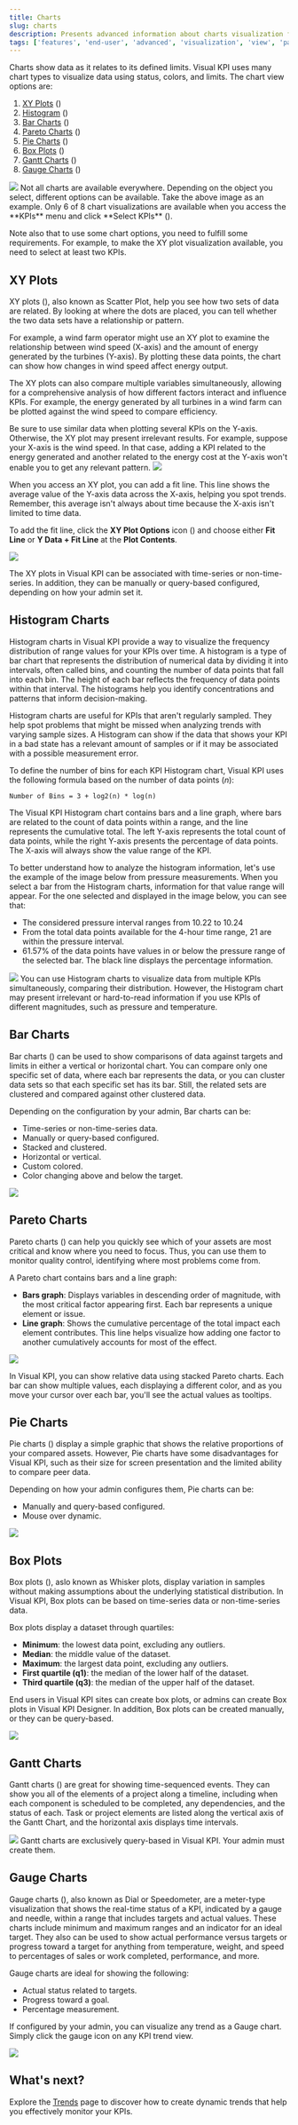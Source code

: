 ```yaml
---
title: Charts
slug: charts
description: Presents advanced information about charts visualization features of Visual KPIs software for an end user.
tags: ['features', 'end-user', 'advanced', 'visualization', 'view', 'pareto', 'pie', 'gantt', 'bar', 'chart', histogram,]
---
```



<head>
  <title>Charts</title>
  <meta name="keywords" content="features, end user, advanced, visualization, view, pareto, pie chart, gantt, bar chart, histogram, XY plot, box plot, gauge cahrt, kpi image overlay view, chart types, visualize data, data visualization, chart view"/>
</head>

Charts show data as it relates to its defined limits. Visual KPI uses many chart types to visualize data using status, colors, and limits. The chart view options are:

1. [XY Plots](/end-user/features/visualizations/charts#xy-plots) (<SvgFont icon="133"/>)
2. [Histogram](/end-user/features/visualizations/charts#histogram-charts) (<SvgFont icon="292"/>)
3. [Bar Charts](/end-user/features/visualizations/charts#bar-charts) (<SvgFont icon="142"/>)
4. [Pareto Charts](/end-user/features/visualizations/charts#pareto-charts) (<SvgFont icon="132"/>)
5. [Pie Charts](/end-user/features/visualizations/charts#pie-charts) (<SvgFont icon="124"/>)
6. [Box Plots](/end-user/features/visualizations/charts#box-plots) (<SvgFont icon="23"/>)
7. [Gantt Charts](/end-user/features/visualizations/charts#gantt-charts) (<SvgFont icon="122"/>)
8. [Gauge Charts](/end-user/features/visualizations/charts#gauge-charts) (<SvgFont icon="11"/>)

<Image src="media/end-user/features/visualizations/charts/charts.png"/>

<Callout type="info" title="Charts Availability">
Not all charts are available everywhere. Depending on the object you select, different options can be available. Take the above image as an example. Only 6 of 8 chart visualizations are available when you access the **KPIs** menu and click **Select KPIs** (<SvgFont icon="153"/>).

Note also that to use some chart options, you need to fulfill some requirements. For example, to make the XY plot visualization available, you need to select at least two KPIs.
</Callout>

## XY Plots

XY plots (<SvgFont icon="133"/>), also known as Scatter Plot, help you see how two sets of data are related. By looking at where the dots are placed, you can tell whether the two data sets have a relationship or pattern.

For example, a wind farm operator might use an XY plot to examine the relationship between wind speed (X-axis) and the amount of energy generated by the turbines (Y-axis). By plotting these data points, the chart can show how changes in wind speed affect energy output.

The XY plots can also compare multiple variables simultaneously, allowing for a comprehensive analysis of how different factors interact and influence KPIs. For example, the energy generated by all turbines in a wind farm can be plotted against the wind speed to compare efficiency.

<Callout type="warning" title="Compare Similar Data">
Be sure to use similar data when plotting several KPIs on the Y-axis. Otherwise, the XY plot may present irrelevant results. For example, suppose your X-axis is the wind speed. In that case, adding a KPI related to the energy generated and another related to the energy cost at the Y-axis won't enable you to get any relevant pattern.
</Callout>

<Image src="media/end-user/features/visualizations/charts/scatter-chart.png"/>

When you access an XY plot, you can add a fit line. This line shows the average value of the Y-axis data across the X-axis, helping you spot trends. Remember, this average isn't always about time because the X-axis isn't limited to time data.

To add the fit line, click the **XY Plot Options** icon (<SvgFont icon="188 "/>) and choose either **Fit Line** or **Y Data + Fit Line** at the **Plot Contents**.

<Image src="media/end-user/features/visualizations/charts/xy-plot-fit-line.gif"/>

The XY plots in Visual KPI can be associated with time-series or non-time-series. In addition, they can be manually or query-based configured, depending on how your admin set it.

## Histogram Charts

Histogram charts in Visual KPI provide a way to visualize the frequency distribution of range values for your KPIs over time. A histogram is a type of bar chart that represents the distribution of numerical data by dividing it into intervals, often called bins, and counting the number of data points that fall into each bin. The height of each bar reflects the frequency of data points within that interval. The histograms help you identify concentrations and patterns that inform decision-making.

<Callout type="info" title="Histogram Charts for KPIs">
Histogram charts are useful for KPIs that aren't regularly sampled. They help spot problems that might be missed when analyzing trends with varying sample sizes. A Histogram can show if the data that shows your KPI in a bad state has a relevant amount of samples or if it may be associated with a possible measurement error.
</Callout>

To define the number of bins for each KPI Histogram chart, Visual KPI uses the following formula based on the number of data points (*n*):

```
Number of Bins = 3 + log2(n) * log(n)
```

The Visual KPI Histogram chart contains bars and a line graph, where bars are related to the count of data points within a range, and the line represents the cumulative total. The left Y-axis represents the total count of data points, while the right Y-axis presents the percentage of data points. The X-axis will always show the value range of the KPI.

To better understand how to analyze the histogram information, let's use the example of the image below from pressure measurements. When you select a bar from the Histogram charts, information for that value range will appear. For the one selected and displayed in the image below, you can see that:

- The considered pressure interval ranges from 10.22 to 10.24
- From the total data points available for the 4-hour time range, 21 are within the pressure interval.
- 61.57% of the data points have values in or below the pressure range of the selected bar. The black line displays the percentage information.

<Image src="media/end-user/features/visualizations/charts/histogram.png"/>

<Callout type="warning" title="Compare KPIs with Histogram">
You can use Histogram charts to visualize data from multiple KPIs simultaneously, comparing their distribution. However, the Histogram chart may present irrelevant or hard-to-read information if you use KPIs of different magnitudes, such as pressure and temperature.
</Callout>

## Bar Charts

Bar charts (<SvgFont icon="142"/>) can be used to show comparisons of data against targets and limits in either a vertical or horizontal chart. You can compare only one specific set of data, where each bar represents the data, or you can cluster data sets so that each specific set has its bar. Still, the related sets are clustered and compared against other clustered data.

Depending on the configuration by your admin, Bar charts can be:

- Time-series or non-time-series data.
- Manually or query-based configured.
- Stacked and clustered.
- Horizontal or vertical.
- Custom colored.
- Color changing above and below the target.

<Image src="media/end-user/features/visualizations/charts/barchart.png"/>

## Pareto Charts

Pareto charts (<SvgFont icon="132"/>) can help you quickly see which of your assets are most critical and know where you need to focus. Thus, you can use them to monitor quality control, identifying where most problems come from. 

A Pareto chart contains bars and a line graph:

- **Bars graph**: Displays variables in descending order of magnitude, with the most critical factor appearing first. Each bar represents a unique element or issue.
- **Line graph**: Shows the cumulative percentage of the total impact each element contributes. This line helps visualize how adding one factor to another cumulatively accounts for most of the effect.

<Image src="media/end-user/features/visualizations/charts/pareto.png"/>

In Visual KPI, you can show relative data using stacked Pareto charts. Each bar can show multiple values, each displaying a different color, and as you move your cursor over each bar, you'll see the actual values as tooltips.

## Pie Charts

Pie charts (<SvgFont icon="124"/>) display a simple graphic that shows the relative proportions of your compared assets. However, Pie charts have some disadvantages for Visual KPI, such as their size for screen presentation and the limited ability to compare peer data.

Depending on how your admin configures them, Pie charts can be:

- Manually and query-based configured.
- Mouse over dynamic.

<Image src="media/end-user/features/visualizations/charts/piechart.png"/>

## Box Plots

Box plots (<SvgFont icon="23"/>), aslo known as Whisker plots, display variation in samples without making assumptions about the underlying statistical distribution. In Visual KPI, Box plots can be based on time-series data or non-time-series data.

Box plots display a dataset through quartiles:

- **Minimum**: the lowest data point, excluding any outliers.
- **Median**: the middle value of the dataset.
- **Maximum**: the largest data point, excluding any outliers.
- **First quartile (q1)**: the median of the lower half of the dataset.
- **Third quartile (q3)**: the median of the upper half of the dataset.

End users in Visual KPI sites can create box plots, or admins can create Box plots in Visual KPI Designer. In addition, Box plots can be created manually, or they can be query-based.

<Image src="media/end-user/features/visualizations/charts/boxplot.png"/>

## Gantt Charts

Gantt charts (<SvgFont icon="122"/>) are great for showing time-sequenced events. They can show you all of the elements of a project along a timeline, including when each component is scheduled to be completed, any dependencies, and the status of each. Task or project elements are listed along the vertical axis of the Gantt Chart, and the horizontal axis displays time intervals.

<Image src="media/end-user/features/visualizations/charts/gantt.png"/>

<Callout type="info" title="Gantt Charts">
Gantt charts are exclusively query-based in Visual KPI. Your admin must create them.
</Callout>

## Gauge Charts

Gauge charts (<SvgFont icon="11"/>), also known as Dial or Speedometer, are a meter-type visualization that shows the real-time status of a KPI, indicated by a gauge and needle, within a range that includes targets and actual values. These charts include minimum and maximum ranges and an indicator for an ideal target. They also can be used to show actual performance versus targets or progress toward a target for anything from temperature, weight, and speed to percentages of sales or work completed, performance, and more.

Gauge charts are ideal for showing the following:

- Actual status related to targets.
- Progress toward a goal.
- Percentage measurement.

If configured by your admin, you can visualize any trend as a Gauge chart. Simply click the gauge icon on any KPI trend view.

<Image src="media/end-user/features/visualizations/charts/gauge.png"/>

## What's next?

Explore the [Trends](/end-user/features/visualizations/trends) page to discover how to create dynamic trends that help you effectively monitor your KPIs.